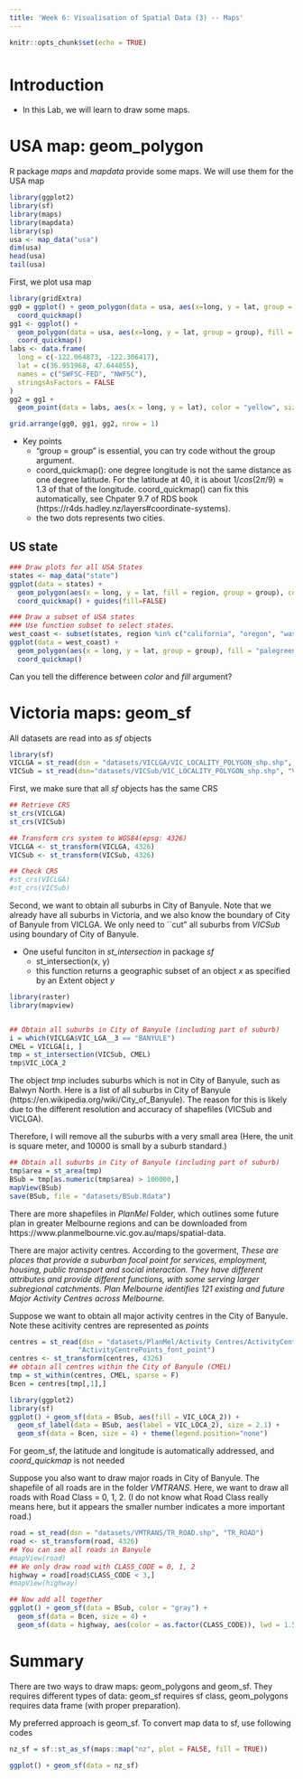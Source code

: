 ---
title: 'Week 6: Visualisation of Spatial Data (3) -- Maps'
---

<div style="margin-bottom:50px;">
```{r setup, include=FALSE}
knitr::opts_chunk$set(echo = TRUE)
```

</div>


# Introduction
* In this Lab, we will learn to draw some maps. 





# USA map: geom_polygon
R package *maps* and *mapdata* provide some maps. We will use them for the USA map
```{r, echo=TRUE, fig.width=6, fig.align="center", warning = F, message = F}
library(ggplot2)
library(sf)
library(maps)
library(mapdata)
library(sp)
usa <- map_data("usa")
dim(usa)
head(usa)
tail(usa)
```

First, we plot usa map

```{r, echo=TRUE, fig.width=10, fig.align="center"}
library(gridExtra)
gg0 = ggplot() + geom_polygon(data = usa, aes(x=long, y = lat, group = group)) + 
  coord_quickmap()
gg1 <- ggplot() + 
  geom_polygon(data = usa, aes(x=long, y = lat, group = group), fill = "violet", color = "blue") + 
  coord_quickmap()
labs <- data.frame(
  long = c(-122.064873, -122.306417),
  lat = c(36.951968, 47.644855),
  names = c("SWFSC-FED", "NWFSC"),
  stringsAsFactors = FALSE
)  
gg2 = gg1 + 
  geom_point(data = labs, aes(x = long, y = lat), color = "yellow", size = 2)

grid.arrange(gg0, gg1, gg2, nrow = 1)
```

* Key points
  + "group = group" is essential, you can try code without the group argument. 
  + coord_quickmap(): one degree longitude is not the same distance as one degree latitude. For the latitude at 40, it is about $1/cos(2\pi/9) \approx 1.3$ of that of the longitude. coord_quickmap() can fix this automatically, see Chpater 9.7 of RDS book (https://r4ds.hadley.nz/layers#coordinate-systems). 
  + the two dots represents two cities. 






## US state
```{r, echo=TRUE, fig.width=10, fig.align="center", warning = F}
### Draw plots for all USA States
states <- map_data("state")
ggplot(data = states) + 
  geom_polygon(aes(x = long, y = lat, fill = region, group = group), color = "white") + 
  coord_quickmap() + guides(fill=FALSE) 

### Draw a subset of USA states
### Use function subset to select states. 
west_coast <- subset(states, region %in% c("california", "oregon", "washington"))
ggplot(data = west_coast) + 
  geom_polygon(aes(x = long, y = lat, group = group), fill = "palegreen", color = "red") + 
  coord_quickmap()
```

Can you tell the difference between *color* and *fill* argument? 





# Victoria maps: geom_sf


All datasets are read into as *sf* objects
```{r, echo=TRUE, fig.width=6, fig.align="center", message = F}
library(sf)
VICLGA = st_read(dsn = "datasets/VICLGA/VIC_LOCALITY_POLYGON_shp.shp", "VIC_LOCALITY_POLYGON_shp")
VICSub = st_read(dsn="datasets/VICSub/VIC_LOCALITY_POLYGON_shp.shp", "VIC_LOCALITY_POLYGON_shp")
```



First, we make sure that all *sf* objects has the same CRS
```{r, echo=TRUE, fig.width=6, fig.align="center", message = F}
## Retrieve CRS
st_crs(VICLGA) 
st_crs(VICSub)

## Transform crs system to WGS84(epsg: 4326)
VICLGA <- st_transform(VICLGA, 4326)
VICSub <- st_transform(VICSub, 4326)

## Check CRS
#st_crs(VICLGA) 
#st_crs(VICSub)
```

Second, we want to obtain all suburbs in City of Banyule. Note that we already have all suburbs in Victoria, and we also know the boundary of City of Banyule from VICLGA. We only need to ``cut" all suburbs from *VICSub* using boundary of City of Banyule. 

* One useful funciton in *st_intersection* in package *sf*
  + st_intersection(x, y)
  + this function returns a geographic subset of an object *x* as specified by an Extent object *y*

```{r, echo=TRUE, fig.width=6, fig.align="center", message = FALSE, warning = F}
library(raster)
library(mapview)


## Obtain all suburbs in City of Banyule (including part of suburb)
i = which(VICLGA$VIC_LGA__3 == "BANYULE")
CMEL = VICLGA[i, ]
tmp = st_intersection(VICSub, CMEL)
tmp$VIC_LOCA_2
```


The object *tmp* includes suburbs which is not in City of Banyule, such as Balwyn North. Here is a list of all suburbs in City of Banyule (https://en.wikipedia.org/wiki/City_of_Banyule). The reason for this is likely due to the different resolution and accuracy of shapefiles (VICSub and VICLGA).   

Therefore, I will remove all the suburbs with a very small area (Here, the unit is square meter, and 10000 is small by a suburb standard.)  

```{r, echo=TRUE, fig.width=6, fig.align="center", message = FALSE}
## Obtain all suburbs in City of Banyule (including part of suburb)
tmp$area = st_area(tmp)
BSub = tmp[as.numeric(tmp$area) > 100000,]
mapView(BSub)
save(BSub, file = "datasets/BSub.Rdata")   
```

There are more shapefiles in *PlanMel* Folder, which outlines some future plan in greater Melbourne regions and can be downloaded from https://www.planmelbourne.vic.gov.au/maps/spatial-data.

There are major activity centres. According to the goverment, *These are places that provide a suburban focal point for services, employment, housing, public transport and social interaction. They have different attributes and provide different functions, with some serving larger subregional catchments. Plan Melbourne identifies 121 existing and future Major Activity Centres across Melbourne.*

Suppose we want to obtain all major activity centres in the City of Banyule. Note these acitivity centres are represented as *points*

```{r, echo=TRUE, fig.width=7, fig.align="center", message = FALSE}
centres = st_read(dsn = "datasets/PlanMel/Activity Centres/ActivityCentrePoints_font_point.shp", 
                 "ActivityCentrePoints_font_point")
centres <- st_transform(centres, 4326)
## obtain all centres within the City of Banyule (CMEL)
tmp = st_within(centres, CMEL, sparse = F)
Bcen = centres[tmp[,1],]

library(ggplot2)
library(sf)
ggplot() + geom_sf(data = BSub, aes(fill = VIC_LOCA_2)) + 
  geom_sf_label(data = BSub, aes(label = VIC_LOCA_2), size = 2.1) + 
  geom_sf(data = Bcen, size = 4) + theme(legend.position="none")
```

For geom_sf, the latitude and longitude is automatically addressed, and *coord_quickmap* is not needed



Suppose you also want to draw major roads in City of Banyule. The shapefile of all roads are in the folder *VMTRANS*. Here, we want to draw all roads with Road Class = 0, 1, 2. (I do not know what Road Class really means here, but it appears the smaller number indicates a more important road.)


```{r, echo=TRUE, fig.width=7, fig.align="center", message = FALSE}
road = st_read(dsn = "datasets/VMTRANS/TR_ROAD.shp", "TR_ROAD")
road <- st_transform(road, 4326)
## You can see all roads in Banyule
#mapView(road)
## We only draw road with CLASS_CODE = 0, 1, 2
highway = road[road$CLASS_CODE < 3,]
#mapView(highway)

## Now add all together
ggplot() + geom_sf(data = BSub, color = "gray") + 
  geom_sf(data = Bcen, size = 4) + 
  geom_sf(data = highway, aes(color = as.factor(CLASS_CODE)), lwd = 1.5)  
```

# Summary

There are two ways to draw maps: geom_polygons and geom_sf. They requires different types of data: geom_sf requires sf class, geom_polygons requires data frame (with proper preparation). 

My preferred approach is geom_sf. To convert map data to sf, use following codes
```{r, echo=TRUE, fig.width=7, fig.align="center", message = FALSE}
nz_sf = sf::st_as_sf(maps::map("nz", plot = FALSE, fill = TRUE))

ggplot() + geom_sf(data = nz_sf)
```


